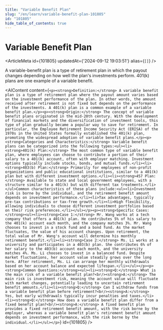 ```yaml
---
title: "Variable Benefit Plan"
slug: "/en/learn/variable-benefit-plan-101805"
id: "101805"
hide_table_of_contents: true
---
```



# Variable Benefit Plan

<ArticleMeta id={101805} updatedAt={'2024-09-12 19:03:51'} alias={`[]`} />
<div className='border-solid border-b border-t-0 my-4 border-[var(--ifm-color-gray-300)]' />

A variable-benefit plan is a type of retirement plan in which the payout changes depending on how well the plan's investments perform. 401(k) plans are one example of a variable benefit.

<AIContent content={`<p><strong>Definition:</strong> A variable benefit plan is a type of retirement plan where the payout amount varies based on the investment performance of the plan. In other words, the amount received after retirement is not fixed but depends on the performance of the investments. A 401(k) plan is a common example of a variable benefit plan.</p><p><strong>Origin:</strong> The concept of variable benefit plans originated in the mid-20th century. With the development of financial markets and the diversification of investment tools, this type of plan gradually became a popular way to save for retirement. In particular, the Employee Retirement Income Security Act (ERISA) of the 1970s in the United States formally established the 401(k) plan, promoting the widespread adoption of variable benefit plans.</p><p><strong>Categories and Characteristics:</strong> Variable benefit plans can be categorized into the following types:<ul><li><strong>401(k) Plan:</strong> The most common type of variable benefit plan, where employees can choose to contribute a portion of their salary to a 401(k) account, often with employer matching. Investment options typically include stocks, bonds, and mutual funds.</li><li><strong>403(b) Plan:</strong> Primarily for employees of non-profit organizations and public educational institutions, similar to a 401(k) plan but with different investment options.</li><li><strong>457 Plan:</strong> Available to state and local government employees, with a structure similar to a 401(k) but with different tax treatments.</li></ul>Common characteristics of these plans include:<ul><li>Investment risk is borne by the individual, and the retirement benefit amount depends on investment performance.</li><li>Tax advantages, typically pre-tax contributions or tax-free growth.</li><li>High flexibility, allowing individuals to choose different investment portfolios based on their risk preferences.</li></ul></p><p><strong>Specific Cases:</strong><ul><li><strong>Case 1:</strong> Mr. Wang works at a tech company that offers a 401(k) plan. He contributes 5% of his salary to the 401(k) account each month, and the company matches 3%. Mr. Wang chooses to invest in a stock fund and a bond fund. As the market fluctuates, the value of his account changes. Upon retirement, the total value of Mr. Wang's account will determine his monthly retirement benefit.</li><li><strong>Case 2:</strong> Ms. Li works at a university and participates in a 403(b) plan. She contributes 6% of her salary to the 403(b) account each month, and the university matches 4%. Ms. Li chooses to invest in a balanced fund. Despite market fluctuations, her account value steadily grows over the long term. After retirement, Ms. Li can arrange her monthly withdrawals based on her account balance and expected lifespan.</li></ul></p><p><strong>Common Questions:</strong><ul><li><strong>Q:</strong> What is the main risk of a variable benefit plan?<br/><strong>A:</strong> The main risk is investment risk, meaning the account value will fluctuate with market changes, potentially leading to uncertain retirement benefit amounts.</li><li><strong>Q:</strong> Can I withdraw funds from a variable benefit plan before retirement?<br/><strong>A:</strong> Yes, but early withdrawals typically incur penalties and taxes.</li><li><strong>Q:</strong> How does a variable benefit plan differ from a fixed benefit plan?<br/><strong>A:</strong> A fixed benefit plan provides a fixed retirement benefit amount, with the risk borne by the employer, whereas a variable benefit plan's retirement benefit amount depends on investment performance, with the risk borne by the individual.</li></ul></p>`} id={101805} />
